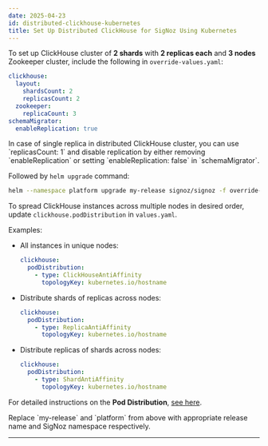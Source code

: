 ```yaml
---
date: 2025-04-23
id: distributed-clickhouse-kubernetes
title: Set Up Distributed ClickHouse for SigNoz Using Kubernetes
---
```



To set up ClickHouse cluster of **2 shards** with **2 replicas each** and  **3 nodes** Zookeeper cluster,
include the following in `override-values.yaml`:

```yaml
clickhouse:
  layout:
    shardsCount: 2
    replicasCount: 2
  zookeeper:
    replicaCount: 3
schemaMigrator:
  enableReplication: true
```

<Admonition type="info">
In case of single replica in distributed ClickHouse cluster, you can use
`replicasCount: 1` and disable replication by either removing `enableReplication`
or setting `enableReplication: false` in `schemaMigrator`.
</Admonition>

Followed by `helm upgrade` command:

```bash
helm --namespace platform upgrade my-release signoz/signoz -f override-values.yaml
```

To spread ClickHouse instances across multiple nodes in desired order, update
`clickhouse.podDistribution` in `values.yaml`.

Examples:
- All instances in unique nodes:
  ```yaml
  clickhouse:
    podDistribution:
      - type: ClickHouseAntiAffinity
        topologyKey: kubernetes.io/hostname
  ```
- Distribute shards of replicas across nodes:
  ```yaml
  clickhouse:
    podDistribution:
      - type: ReplicaAntiAffinity
        topologyKey: kubernetes.io/hostname
  ```
- Distribute replicas of shards across nodes:
  ```yaml
  clickhouse:
    podDistribution:
      - type: ShardAntiAffinity
        topologyKey: kubernetes.io/hostname
  ```

For detailed instructions on the **Pod Distribution**, [see here][1].

<Admonition type="info">
Replace `my-release` and `platform` from above with appropriate release name
and SigNoz namespace respectively.
</Admonition>

---

[1]: https://github.com/Altinity/clickhouse-operator/blob/1414503921da3ae475eb6f9a296d3475a6993768/docs/chi-examples/99-clickhouseinstallation-max.yaml#L428-L481
